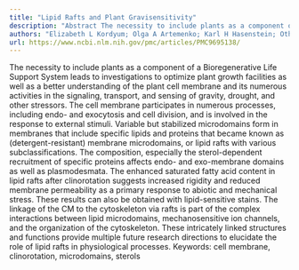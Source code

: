 ```yaml
---
title: "Lipid Rafts and Plant Gravisensitivity"
description: "Abstract The necessity to include plants as a component of a Bioregenerative Life Support System leads to investigations to optimize plant growth facilities as well as a better understanding of the pl..."
authors: "Elizabeth L Kordyum; Olga A Artemenko; Karl H Hasenstein; Othmane Merah"
url: https://www.ncbi.nlm.nih.gov/pmc/articles/PMC9695138/
---
```


The necessity to include plants as a component of a Bioregenerative Life Support System leads to investigations to optimize plant growth facilities as well as a better understanding of the plant cell membrane and its numerous activities in the signaling, transport, and sensing of gravity, drought, and other stressors. The cell membrane participates in numerous processes, including endo- and exocytosis and cell division, and is involved in the response to external stimuli. Variable but stabilized microdomains form in membranes that include specific lipids and proteins that became known as (detergent-resistant) membrane microdomains, or lipid rafts with various subclassifications. The composition, especially the sterol-dependent recruitment of specific proteins affects endo- and exo-membrane domains as well as plasmodesmata. The enhanced saturated fatty acid content in lipid rafts after clinorotation suggests increased rigidity and reduced membrane permeability as a primary response to abiotic and mechanical stress. These results can also be obtained with lipid-sensitive stains. The linkage of the CM to the cytoskeleton via rafts is part of the complex interactions between lipid microdomains, mechanosensitive ion channels, and the organization of the cytoskeleton. These intricately linked structures and functions provide multiple future research directions to elucidate the role of lipid rafts in physiological processes. Keywords: cell membrane, clinorotation, microdomains, sterols
